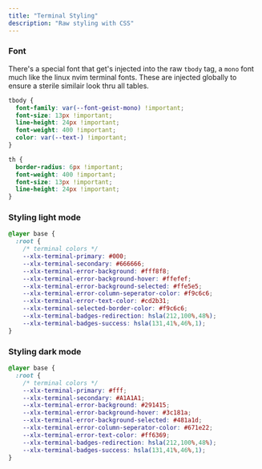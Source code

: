 ```yaml
---
title: "Terminal Styling"
description: "Raw styling with CSS"
---
```


### Font

There's a special font that get's injected into the raw `tbody` tag, a `mono` font much like the linux nvim terminal fonts.
These are injected globally to ensure a sterile similair look thru all tables.
```css
tbody {
  font-family: var(--font-geist-mono) !important;
  font-size: 13px !important;
  line-height: 24px !important;
  font-weight: 400 !important;
  color: var(--text-) !important;
}

th {
  border-radius: 6px !important;
  font-weight: 400 !important;
  font-size: 13px !important;
  line-height: 24px !important;
}
```


### Styling light mode

```css
@layer base {
  :root {
    /* terminal colors */
    --xlx-terminal-primary: #000;
    --xlx-terminal-secondary: #666666;
    --xlx-terminal-error-background: #fff8f8;
    --xlx-terminal-error-background-hover: #ffefef;
    --xlx-terminal-error-background-selected: #ffe5e5;
    --xlx-terminal-error-column-seperator-color: #f9c6c6;
    --xlx-terminal-error-text-color: #cd2b31;
    --xlx-terminal-selected-border-color: #f9c6c6;
    --xlx-terminal-badges-redirection: hsla(212,100%,48%);
    --xlx-terminal-badges-success: hsla(131,41%,46%,1);
}
```

### Styling dark mode

```css
@layer base {
  :root {
    /* terminal colors */
    --xlx-terminal-primary: #fff;
    --xlx-terminal-secondary: #A1A1A1;
    --xlx-terminal-error-background: #291415;
    --xlx-terminal-error-background-hover: #3c181a;
    --xlx-terminal-error-background-selected: #481a1d;
    --xlx-terminal-error-column-seperator-color: #671e22;
    --xlx-terminal-error-text-color: #ff6369;
    --xlx-terminal-badges-redirection: hsla(212,100%,48%);
    --xlx-terminal-badges-success: hsla(131,41%,46%,1);
}
```
